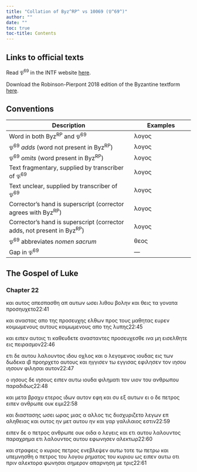 ```yaml
---
title: "Collation of Byz^RP^ vs 10069 (𝔓^69^)"
author: ""
date: ""
toc: true
toc-title: Contents
---
```


::: {.callout-note appearance="minimal" icon="false" collapse="true"}
# Links to official texts

Read 𝔓^69^ in the INTF website [here](https://ntvmr.uni-muenster.de/manuscript-workspace?docID=10069).

Download the Robinson-Pierpont 2018 edition of the Byzantine textform [here](https://web.archive.org/web/20210413060536/https://byzantinetext.com/wp-content/uploads/2021/03/robinson-pierpont-2018-gnt-edition.pdf).


:::


::: {.callout-note appearance="minimal" icon="false" collapse="true"}
# Conventions

| Description                                                              	| Examples                           	|
|--------------------------------------------------------------------------	|------------------------------------	|
| Word in both Byz^RP^ and 𝔓^69^                                   	| λογος                              	|
| 𝔓^69^ *adds* (word not present in Byz^RP^)                       	| [λογος]{.greek-added}            	|
| 𝔓^69^ *omits* (word present in Byz^RP^)                          	| [λογος]{.greek-omitted}          	|
| Text fragmentary, supplied by transcriber of 𝔓^69^               	| [λογος]{.greek-supplied}         	|
| Text unclear, supplied by transcriber of 𝔓^69^                   	| [λογος]{.unclear}                	|
| Corrector's hand is superscript (corrector agrees with Byz^RP^)          	| [λογος]{.corr}                   	|
| Corrector's hand is superscript (corrector adds, not present in Byz^RP^) 	| [[λογος]{.corr}]{.greek-added} 	|
| 𝔓^69^ abbreviates *nomen sacrum*                                 	| [θεος]{.greek-abbr}            	|
| Gap in 𝔓^69^                                                     	| [―]{.gap}                        	|
:::

## The Gospel of Luke

### Chapter 22

[και]{.greek-omitted} [αυτος]{.greek-omitted} [απεσ]{.greek-supplied}[πασθη]{.greek-supplied} [απ]{.greek-supplied} [αυτων]{.greek-supplied} [ωσ]{.greek-supplied}[ε]{.unclear}ι λιθ[ο]{.unclear}υ [βολη]{.unclear}[ν]{.greek-supplied} [και]{.greek-supplied} [θεις]{.greek-supplied} [τα]{.greek-supplied} [γονατα]{.greek-supplied} [προσ]{.greek-supplied}[ηυ]{.unclear}χετ[ο]{.unclear}[22:41]{.aside}

[και]{.greek-supplied} [αναστας]{.greek-supplied} [απο]{.greek-supplied} [της]{.greek-supplied} [προσευχης]{.greek-supplied} [ελθων]{.greek-supplied} [προς]{.greek-supplied} [τους]{.greek-supplied} [μ]{.unclear}αθητας [ευρεν]{.greek-omitted} [κ[ο]{.unclear}ι[μωμενους]{.greek-supplied}]{.greek-added} [αυτους]{.greek-supplied} [κοιμωμενους]{.greek-omitted} [απο]{.greek-supplied} [τη]{.greek-supplied}[ς]{.unclear} λυπης[22:45]{.aside}

[κ]{.greek-supplied}[α]{.unclear}ι [ειπεν]{.greek-supplied} [αυτοις]{.greek-supplied} [τ]{.unclear}ι [κα]{.unclear}θευ[δ]{.unclear}ε[τε]{.greek-supplied} [ανασταντες]{.greek-supplied} [πρ]{.greek-supplied}[οσ]{.unclear}ευχε[σθ]{.unclear}ε [ινα]{.greek-supplied} [μη]{.greek-supplied} [εισελθητε]{.greek-supplied} [εις]{.greek-supplied} [πει]{.greek-supplied}[ρ]{.unclear}ασ[μον]{.unclear}[22:46]{.aside}

[ετι]{.greek-supplied} [δε]{.greek-supplied} [αυτου]{.greek-supplied} [λαλουντος]{.greek-supplied} [ι]{.greek-supplied}δο[υ]{.unclear} [οχλος]{.greek-supplied} [και]{.greek-supplied} [ο]{.greek-supplied} [λεγομενος]{.greek-supplied} [ιου]{.greek-supplied}[δ]{.unclear}ας [εις]{.greek-supplied} [των]{.greek-supplied} [δωδεκα]{.greek-omitted} [[[ιβ]{.greek-supplied}]{.greek-abbr}]{.greek-added} [προηρχετο]{.greek-supplied} [αυτ]{.unclear}ους [και]{.greek-supplied} [ηγγισεν]{.greek-omitted} [τω]{.greek-omitted} [[εγγισας]{.greek-supplied}]{.greek-added} [[εφιλησεν]{.greek-supplied}]{.greek-added} [[τ]{.unclear}ον]{.greek-added} [ιησου]{.greek-omitted} [[ιησουν]{.greek-abbr}]{.greek-added} [φιλησαι]{.greek-omitted} [αυτον]{.greek-omitted}[22:47]{.aside}

[ο]{.greek-omitted} [[ιησους]{.greek-abbr}]{.greek-added} [δε]{.greek-supplied} [ιησους]{.greek-omitted} [ειπεν]{.greek-supplied} [αυτω]{.greek-supplied} [ιουδα]{.greek-supplied} [φι]{.greek-supplied}[λη]{.unclear}[ματι]{.greek-supplied} [τον]{.greek-omitted} [υιον]{.greek-omitted} [του]{.greek-omitted} [ανθρωπου]{.greek-omitted} [παραδιδως]{.greek-omitted}[22:48]{.aside}

[και]{.greek-omitted} [μετα]{.greek-omitted} [βραχυ]{.greek-omitted} [ετερος]{.greek-omitted} [ιδων]{.greek-supplied} [αυ]{.unclear}[το]{.greek-supplied}[ν]{.unclear} [ε]{.unclear}[φη]{.greek-supplied} [και]{.greek-supplied} [συ]{.greek-supplied} [εξ]{.greek-supplied} [αυτων]{.greek-supplied} [ει]{.greek-supplied} [ο]{.unclear} [δ]{.unclear}ε [πετρος]{.greek-omitted} ειπεν [ανθρωπε]{.greek-abbr} [ουκ]{.greek-supplied} [ειμι]{.greek-supplied}[22:58]{.aside}

[και]{.greek-supplied} [δι]{.greek-supplied}ασ[τ]{.unclear}ασης ω[σ]{.unclear}[ει]{.greek-supplied} [ωρας]{.greek-supplied} [μιας]{.greek-omitted} [[[α]{.greek-supplied}]{.greek-abbr}]{.greek-added} [αλλος]{.greek-supplied} [τις]{.greek-supplied} [διισχυ]{.greek-supplied}ρι[ζ]{.unclear}ετο λε[γω]{.unclear}[ν]{.greek-supplied} [επ]{.greek-supplied} [αληθειας]{.greek-supplied} [και]{.greek-supplied} ο[υ]{.unclear}τος [ην]{.greek-added} [μ]{.unclear}[ετ]{.greek-supplied} [αυτου]{.greek-supplied} [ην]{.greek-omitted} [και]{.greek-supplied} [γαρ]{.greek-supplied} [γα]{.greek-supplied}[λ]{.unclear}[ι]{.greek-supplied}[λα]{.unclear}ιος εσ[τ]{.unclear}[ιν]{.greek-supplied}[22:59]{.aside}

[ειπεν]{.greek-supplied} [δε]{.greek-supplied} [ο]{.greek-supplied} [πετρος]{.greek-supplied} [ανθρωπε]{.greek-abbr} ουκ οι[δα]{.greek-supplied} [ο]{.greek-supplied} [λεγεις]{.greek-supplied} [και]{.greek-supplied} [[ετι]{.greek-supplied}]{.greek-added} [αυτου]{.greek-added} [λαλο[υ]{.unclear}[ντος]{.greek-supplied}]{.greek-added} [παραχρημα]{.greek-supplied} [ετι]{.greek-omitted} [λαλουντος]{.greek-omitted} [αυτου]{.greek-omitted} [ε]{.unclear}φωνησε[ν]{.unclear} [αλεκτωρ]{.greek-supplied}[22:60]{.aside}

[και]{.greek-supplied} [στρα]{.greek-supplied}φεις ο [κυριος]{.greek-omitted} [π[ετρ]{.unclear}[ος]{.greek-supplied}]{.greek-added} [ενεβλεψεν]{.greek-supplied} [[αυ]{.greek-supplied}τω]{.greek-added} [τοτε]{.greek-added} [τω]{.greek-omitted} [πετρω]{.greek-omitted} [και]{.greek-omitted} [υπεμνησθη]{.greek-supplied} [ο]{.greek-supplied} [πετρος]{.greek-supplied} τ[ο]{.unclear}υ [λογου]{.greek-omitted} [ρημ[ατος]{.greek-supplied}]{.greek-added} [του]{.greek-supplied} [κυριου]{.greek-abbr} [ως]{.greek-supplied} [ειπεν]{.greek-supplied} α[υ]{.unclear}τω [οτι]{.greek-omitted} π[ριν]{.greek-supplied} [αλεκτορα]{.greek-supplied} [φωνησαι]{.greek-supplied} [[ση]{.greek-supplied}[μ]{.unclear}[ερον]{.greek-supplied}]{.greek-added} [απαρνηση]{.greek-supplied} [με]{.greek-supplied} [τρις]{.greek-supplied}[22:61]{.aside}

